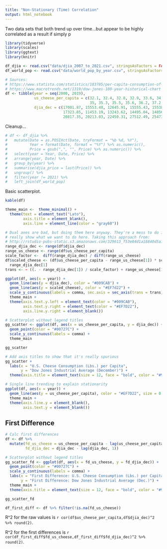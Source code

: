 ```yaml
---
title: "Non-Stationary (Time) Correlation"
output: html_notebook
---
```


Two data sets that both trend up over time...but appear to be highly correlated as a result if simply p

```r
library(tidyverse)
library(scales)
library(ggtext)
library(knitr)

df_djia <- read.csv("data/djia_2007_to_2021.csv", stringsAsFactors = FALSE)
df_world_pop <- read.csv("data/world_pop_by_year.csv", stringsAsFactors = FALSE)

# Sources: 
# https://www.statista.com/statistics/183785/per-capita-consumption-of-cheese-in-the-us-since-2000/
# https://www.macrotrends.net/1319/dow-jones-100-year-historical-chart
df <- tibble(year = seq(2000, 2019),
             us_cheese_per_capita = c(32.1, 32.4, 32.8, 32.9, 33.6, 34, 34.8, 35.2, 34.5, 34.6,
                                      35, 35.3, 35.5, 35.6, 36.2, 37.2, 38.5, 39, 40, 40.4),
             djia_dec = c(17001.87, 15553.48, 12645.91, 15555.43, 15538.32, 14940.2, 16937.42,
                          17323.85, 11453.19, 13243.62, 14495.04, 14856.55, 15659.45, 19510.73,
                          20817.35, 20213.03, 22450.31, 27512.49, 25473.59, 30450.42))

```

Cleanup...

```r

# df <- df_djia %>% 
#   mutate(Date = as.POSIXct(Date, tryFormat = "%b %d, %Y"),
#          Year = format(Date, format = "%Y") %>% as.numeric(),
#          Price = gsub(",", "", Price) %>% as.numeric()) %>% 
#   select(year = Year, Date, Price) %>% 
#   arrange(year, Date) %>% 
#   group_by(year) %>% 
#   summarise(djia_price = last(Price)) %>% 
#   ungroup() %>% 
#   filter(year != 2021) %>% 
#   left_join(df_world_pop)

```

Basic scatterplot.

```r
kable(df)

theme_main <-  theme_minimal() +
  theme(text = element_text("Lato"),
        axis.title = element_blank(),
        axis.line = element_line(color = "gray60"))

# Dual axes are bad, but doing them here anyway. They're a mess to do in ggplot to
# really show what we want to do here. Taking this approach from:
# http://rstudio-pubs-static.s3.amazonaws.com/329613_f53e84d1a18840d5a1df55efb90739d9.html
range_djia_dec <- range(df$djia_dec)
range_us_cheese <- range(df$us_cheese_per_capita)
scale_factor <-  diff(range_djia_dec) / diff(range_us_cheese)
df$scaled_cheese <- (df$us_cheese_per_capita - range_us_cheese[1]) * scale_factor +
  range_djia_dec[1]
trans <- ~ ((. - range_djia_dec[1]) / scale_factor) + range_us_cheese[1]

ggplot(df, aes(x = year)) +
  geom_line(aes(y = djia_dec), color = "#009CAB") +
  geom_line(aes(y = scaled_cheese), color = "#EF7d22") +
  scale_y_continuous(labels = comma, sec.axis = sec_axis(trans = trans)) +
  theme_main +
  theme(axis.text.y.left = element_text(color = "#009CAB"),
        axis.text.y.right = element_text(color = "#EF7D22"),
        axis.line.y.right = element_blank())

# Scatterplot without legend titles
gg_scatter <- ggplot(df, aes(x = us_cheese_per_capita, y = djia_dec)) +
  geom_point(color = "#00727C") +
  scale_y_continuous(labels = comma) +
  theme_main

gg_scatter

# Add axis titles to show that it's really spurious
gg_scatter +
  labs(x = "U.S. Cheese Consumption (Lbs.) per Capita",
       y = "Dow Jones Industrial Average (December)") +
  theme(axis.title = element_text(size = 12, face = "bold", color = "#9A248F"))

# Single line trending to explain stationarity
ggplot(df, aes(x = year)) +
  geom_line(aes(y = us_cheese_per_capita), color = "#EF7D22", size = 0.8) +
  theme_main +
  theme(axis.line.y = element_blank(),
        axis.text.y = element_blank())

```
## First Difference

```r

# Calc first differences
df <- df %>% 
  mutate(fd_us_cheese = us_cheese_per_capita - lag(us_cheese_per_capita, 1),
         fd_djia_dec = djia_dec - lag(djia_dec, 1))

# Scatterplot without legend titles
gg_scatter_fd <- ggplot(df, aes(x = fd_us_cheese, y = fd_djia_dec)) +
  geom_point(color = "#00727C") +
  scale_y_continuous(labels = comma) +
  labs(x = "First Difference: U.S. Cheese Consumption (Lbs.) per Capita",
       y = "First Difference: Dow Jones Industrial Average (Dec.)") +
  theme_main +
  theme(axis.title = element_text(size = 12, face = "bold", color = "#9A248F"))

gg_scatter_fd

df_first_diff <- df %>% filter(!is.na(fd_us_cheese))

```

R^2 for the raw values is `r cor(df$us_cheese_per_capita,df$djia_dec)^2 %>% round(2)`.

R^2 for the first differences is `r cor(df_first_diff$fd_us_cheese,df_first_diff$fd_djia_dec)^2 %>% round(2)`.